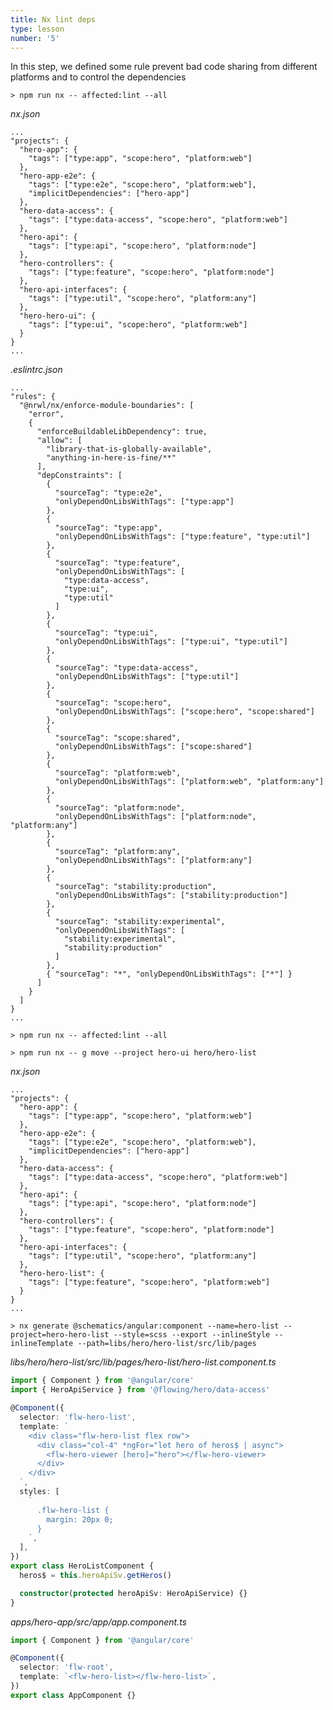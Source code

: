 ```yaml
---
title: Nx lint deps
type: lesson
number: '5'
---
```


In this step, we defined some rule prevent bad code sharing from different
platforms and to control the dependencies

```
> npm run nx -- affected:lint --all
```

_nx.json_

```
...
"projects": {
  "hero-app": {
    "tags": ["type:app", "scope:hero", "platform:web"]
  },
  "hero-app-e2e": {
    "tags": ["type:e2e", "scope:hero", "platform:web"],
    "implicitDependencies": ["hero-app"]
  },
  "hero-data-access": {
    "tags": ["type:data-access", "scope:hero", "platform:web"]
  },
  "hero-api": {
    "tags": ["type:api", "scope:hero", "platform:node"]
  },
  "hero-controllers": {
    "tags": ["type:feature", "scope:hero", "platform:node"]
  },
  "hero-api-interfaces": {
    "tags": ["type:util", "scope:hero", "platform:any"]
  },
  "hero-hero-ui": {
    "tags": ["type:ui", "scope:hero", "platform:web"]
  }
}
...
```

_.eslintrc.json_

```
...
"rules": {
  "@nrwl/nx/enforce-module-boundaries": [
    "error",
    {
      "enforceBuildableLibDependency": true,
      "allow": [
        "library-that-is-globally-available",
        "anything-in-here-is-fine/**"
      ],
      "depConstraints": [
        {
          "sourceTag": "type:e2e",
          "onlyDependOnLibsWithTags": ["type:app"]
        },
        {
          "sourceTag": "type:app",
          "onlyDependOnLibsWithTags": ["type:feature", "type:util"]
        },
        {
          "sourceTag": "type:feature",
          "onlyDependOnLibsWithTags": [
            "type:data-access",
            "type:ui",
            "type:util"
          ]
        },
        {
          "sourceTag": "type:ui",
          "onlyDependOnLibsWithTags": ["type:ui", "type:util"]
        },
        {
          "sourceTag": "type:data-access",
          "onlyDependOnLibsWithTags": ["type:util"]
        },
        {
          "sourceTag": "scope:hero",
          "onlyDependOnLibsWithTags": ["scope:hero", "scope:shared"]
        },
        {
          "sourceTag": "scope:shared",
          "onlyDependOnLibsWithTags": ["scope:shared"]
        },
        {
          "sourceTag": "platform:web",
          "onlyDependOnLibsWithTags": ["platform:web", "platform:any"]
        },
        {
          "sourceTag": "platform:node",
          "onlyDependOnLibsWithTags": ["platform:node", "platform:any"]
        },
        {
          "sourceTag": "platform:any",
          "onlyDependOnLibsWithTags": ["platform:any"]
        },
        {
          "sourceTag": "stability:production",
          "onlyDependOnLibsWithTags": ["stability:production"]
        },
        {
          "sourceTag": "stability:experimental",
          "onlyDependOnLibsWithTags": [
            "stability:experimental",
            "stability:production"
          ]
        },
        { "sourceTag": "*", "onlyDependOnLibsWithTags": ["*"] }
      ]
    }
  ]
}
...
```

```
> npm run nx -- affected:lint --all
```

```
> npm run nx -- g move --project hero-ui hero/hero-list
```

_nx.json_

```
...
"projects": {
  "hero-app": {
    "tags": ["type:app", "scope:hero", "platform:web"]
  },
  "hero-app-e2e": {
    "tags": ["type:e2e", "scope:hero", "platform:web"],
    "implicitDependencies": ["hero-app"]
  },
  "hero-data-access": {
    "tags": ["type:data-access", "scope:hero", "platform:web"]
  },
  "hero-api": {
    "tags": ["type:api", "scope:hero", "platform:node"]
  },
  "hero-controllers": {
    "tags": ["type:feature", "scope:hero", "platform:node"]
  },
  "hero-api-interfaces": {
    "tags": ["type:util", "scope:hero", "platform:any"]
  },
  "hero-hero-list": {
    "tags": ["type:feature", "scope:hero", "platform:web"]
  }
}
...
```

```
> nx generate @schematics/angular:component --name=hero-list --project=hero-hero-list --style=scss --export --inlineStyle --inlineTemplate --path=libs/hero/hero-list/src/lib/pages
```

_libs/hero/hero-list/src/lib/pages/hero-list/hero-list.component.ts_

```ts
import { Component } from '@angular/core'
import { HeroApiService } from '@flowing/hero/data-access'

@Component({
  selector: 'flw-hero-list',
  template: `
    <div class="flw-hero-list flex row">
      <div class="col-4" *ngFor="let hero of heros$ | async">
        <flw-hero-viewer [hero]="hero"></flw-hero-viewer>
      </div>
    </div>
  `,
  styles: [
    `
      .flw-hero-list {
        margin: 20px 0;
      }
    `,
  ],
})
export class HeroListComponent {
  heros$ = this.heroApiSv.getHeros()

  constructor(protected heroApiSv: HeroApiService) {}
}
```

_apps/hero-app/src/app/app.component.ts_

```ts
import { Component } from '@angular/core'

@Component({
  selector: 'flw-root',
  template: `<flw-hero-list></flw-hero-list>`,
})
export class AppComponent {}
```
